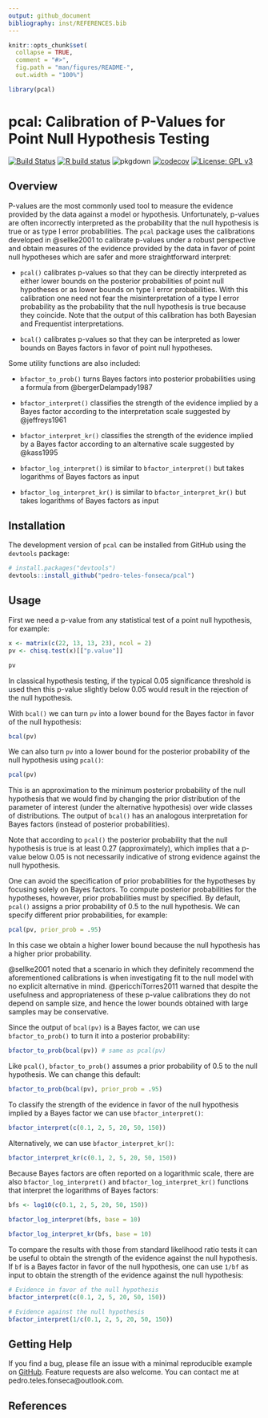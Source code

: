 ```yaml
---
output: github_document
bibliography: inst/REFERENCES.bib
---
```


<!-- README.md is generated from README.Rmd. Please edit that file -->

```r
knitr::opts_chunk$set(
  collapse = TRUE,
  comment = "#>",
  fig.path = "man/figures/README-",
  out.width = "100%")

library(pcal)
```

# pcal: Calibration of P-Values for Point Null Hypothesis Testing

<!-- badges: start -->

[![Build Status](https://travis-ci.org/pedro-teles-fonseca/pcal.svg?branch=master)](https://travis-ci.org/pedro-teles-fonseca/pcal) [![R build status](https://github.com/pedro-teles-fonseca/pcal/workflows/R-CMD-check/badge.svg)](https://github.com/pedro-teles-fonseca/pcal/actions)
![pkgdown](https://github.com/pedro-teles-fonseca/pcal/workflows/pkgdown/badge.svg)
[![codecov](https://codecov.io/gh/pedro-teles-fonseca/pcal/branch/master/graph/badge.svg)](https://codecov.io/gh/pedro-teles-fonseca/pcal)
[![License: GPL v3](https://img.shields.io/badge/License-GPLv3-blue.svg)](https://www.gnu.org/licenses/gpl-3.0)

<!-- badges: end -->

## Overview

P-values are the most commonly used tool to measure the evidence provided by the data against a model or hypothesis. Unfortunately, p-values are often incorrectly interpreted as the probability that the null hypothesis is true or as type I error probabilities. The `pcal` package uses the calibrations developed in @sellke2001 to calibrate p-values under a robust perspective and obtain measures of the evidence provided by the data in favor of point null hypotheses which are safer and more straightforward interpret: 

* `pcal()` calibrates p-values so that they can be directly interpreted as either lower bounds on the posterior probabilities of point null hypotheses or as lower bounds on type I error probabilities. With this calibration one need not fear the misinterpretation of a type I error probability as the probability that the null hypothesis is true because they coincide. Note that the output of this calibration has both Bayesian and Frequentist interpretations.
   
* `bcal()` calibrates p-values so that they can be interpreted as lower bounds on Bayes factors in favor of point null hypotheses.

Some utility functions are also included:

* `bfactor_to_prob()` turns Bayes factors into posterior probabilities using a formula from @bergerDelampady1987
  
* `bfactor_interpret()` classifies the strength of the evidence implied by a Bayes factor according to the interpretation scale suggested by @jeffreys1961
  
* `bfactor_interpret_kr()` classifies the strength of the evidence implied by a Bayes factor according to an alternative scale suggested by @kass1995
  
* `bfactor_log_interpret()` is similar to `bfactor_interpret()` but takes logarithms of Bayes factors as input

* `bfactor_log_interpret_kr()` is similar to `bfactor_interpret_kr()` but takes logarithms of Bayes factors as input
     
## Installation

The development version of `pcal` can be installed from GitHub using the `devtools` package:

```r
# install.packages("devtools")
devtools::install_github("pedro-teles-fonseca/pcal")
```

## Usage 

First we need a p-value from any statistical test of a point null hypothesis, for example:

```r
x <- matrix(c(22, 13, 13, 23), ncol = 2)
pv <- chisq.test(x)[["p.value"]]

pv
```

In classical hypothesis testing, if the typical 0.05 significance threshold is used then this p-value slightly below 0.05 would result in the rejection of the null hypothesis.

With `bcal()` we can turn `pv` into a lower bound for the Bayes factor in favor of the null hypothesis:

```r
bcal(pv)
```

We can also turn `pv` into a lower bound for the posterior probability of the null hypothesis using `pcal()`:

```r
pcal(pv)
```

This is an approximation to the minimum posterior probability of the null hypothesis that we would find by changing the prior distribution of the parameter of interest (under the alternative hypothesis) over wide classes of distributions. The output of `bcal()` has an analogous interpretation for Bayes factors (instead of posterior probabilities).

Note that according to `pcal()` the posterior probability that the null hypothesis is true is at least 0.27 (approximately), which implies that a p-value below 0.05 is not necessarily indicative of strong evidence against the null hypothesis.  

One can avoid the specification of prior probabilities for the hypotheses by focusing solely on Bayes factors. To compute posterior probabilities for the hypotheses, however, prior probabilities must by specified. By default, `pcal()` assigns a prior probability of 0.5 to the null hypothesis. We can specify different prior probabilities, for example:

```r
pcal(pv, prior_prob = .95)
```

In this case we obtain a higher lower bound because the null hypothesis has a higher prior probability.

@sellke2001 noted that a scenario in which they definitely recommend the aforementioned calibrations is when investigating fit to the null model with no explicit alternative in mind. @pericchiTorres2011 warned that despite the usefulness and appropriateness of these p-value calibrations they do not depend on sample size, and hence the lower bounds obtained with large samples may be conservative.

Since the output of `bcal(pv)` is a Bayes factor, we can use `bfactor_to_prob()` to turn it into a posterior probability:

```r
bfactor_to_prob(bcal(pv)) # same as pcal(pv)

```

Like `pcal()`, `bfactor_to_prob()` assumes a prior probability of 0.5 to the null hypothesis. We can change this default:

```r
bfactor_to_prob(bcal(pv), prior_prob = .95)
```

To classify the strength of the evidence in favor of the null hypothesis implied by a Bayes factor we can use `bfactor_interpret()`:

```r
bfactor_interpret(c(0.1, 2, 5, 20, 50, 150))
```

Alternatively, we can use `bfactor_interpret_kr()`:

```r
bfactor_interpret_kr(c(0.1, 2, 5, 20, 50, 150))
```

Because Bayes factors are often reported on a logarithmic scale, there are also `bfactor_log_interpret()` and `bfactor_log_interpret_kr()` functions that interpret the logarithms of Bayes factors:

```r
bfs <- log10(c(0.1, 2, 5, 20, 50, 150))
 
bfactor_log_interpret(bfs, base = 10)

bfactor_log_interpret_kr(bfs, base = 10)
```

To compare the results with those from standard likelihood ratio tests it can be useful to obtain the strength of the evidence against the null hypothesis. If `bf` is a Bayes factor in favor  of the null hypothesis, one can use `1/bf` as input to obtain the strength of the evidence against the null hypothesis:
 
```r
# Evidence in favor of the null hypothesis
bfactor_interpret(c(0.1, 2, 5, 20, 50, 150))

# Evidence against the null hypothesis
bfactor_interpret(1/c(0.1, 2, 5, 20, 50, 150))
```

## Getting Help

If you find a bug, please file an issue with a minimal reproducible example on
[GitHub](https://github.com/pedro-teles-fonseca/pcal/issues). Feature requests are also welcome. You can contact me at pedro.teles.fonseca@outlook.com.

## References 




